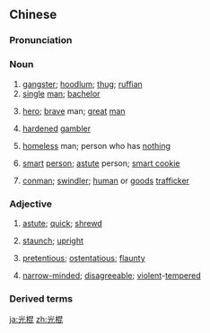==Chinese==
{{zh-forms|lit=bare stick}}

===Pronunciation===
{{zh-pron
|m=guānggùn,er=y
|c=gwong1 gwan3
|md=guŏng-góng
|mn=kong-kùn
|w=1kuaan kun
|cat=n,m:a
}}

===Noun===
{{zh-noun}}

# [[gangster]]; [[hoodlum]]; [[thug]]; [[ruffian]]
# [[single]] [[man]]; [[bachelor]]
#: {{zh-x|打光棍|to remain a '''bachelor'''}}
# {{lb|zh|dialectal Mandarin}} [[hero]]; [[brave]] man; [[great]] [[man]]
# {{lb|zh|dialectal Mandarin}} [[hardened]] [[gambler]]
# {{lb|zh|dialectal Mandarin|Min Nan}} [[homeless]] man; person who has [[nothing]]
# {{lb|zh|Mandarin|Wu}} [[smart]] [[person]]; [[astute]] person; [[smart cookie]]
# {{lb|zh|Min Dong}} [[conman]]; [[swindler]]; [[human]] or [[goods]] [[trafficker]]

===Adjective===
{{zh-adj}}

# {{lb|zh|dialectal Mandarin}} [[astute]]; [[quick]]; [[shrewd]]
# {{lb|zh|dialectal Mandarin}} [[staunch]]; [[upright]]
# {{lb|zh|dialectal Mandarin}} [[pretentious]]; [[ostentatious]]; [[flaunty]]
# {{lb|zh|dialectal Mandarin}} [[narrow-minded]]; [[disagreeable]]; [[violent]]-[[tempered]]

===Derived terms===
{{zh-der|光棍節|不光棍|充光棍|光棍不吃眼前虧|女光棍|打光棍|油頭光棍|泥腿光棍|游嘴光棍|老光棍|闖光棍|飛天光棍}}

[[ja:光棍]]
[[zh:光棍]]